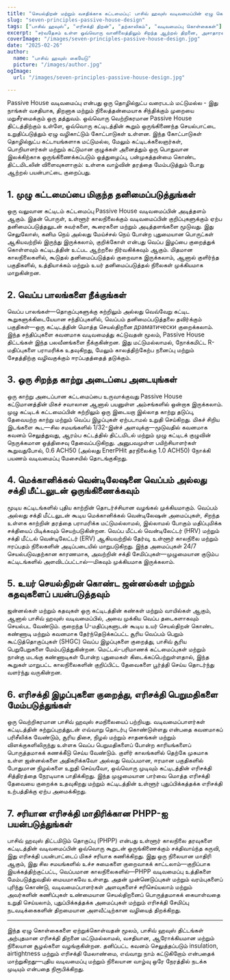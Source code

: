 ```yaml
---
title: "செயல்திறன் மற்றும் வசதிக்காக கட்டமைப்பு: பாசிவ் ஹவுஸ் வடிவமைப்பின் ஏழு கொள்கைகள்"
slug: "seven-principles-passive-house-design"
tags: ["பாசிவ் ஹவுஸ்", "எரிசக்தி திறன்", "தற்காலிகம்", "வடிவமைப்பு கொள்கைகள்"]
excerpt: "சர்வதேசம் உள்ள ஒவ்வொரு வானிலைத்திலும் சிறந்த ஆற்றல் திறனை, அசாதாரணமான உள்ளக காற்றின் தரத்தை மற்றும் நிலையான வசதியை உறுதி செய்யும் பாசிவ் ஹவுஸ் வடிவமைப்பின் ஏழு அடிப்படைக் கோட்பாடுகளை ஆராயுங்கள்."
coverImage: "/images/seven-principles-passive-house-design.jpg"
date: "2025-02-26"
author:
  name: "பாசிவ் ஹவுஸ் கையேடு"
  picture: "/images/author.jpg"
ogImage:
  url: "/images/seven-principles-passive-house-design.jpg"

---
```

Passive House வடிவமைப்பு என்பது ஒரு தொழில்நுட்ப வரைபடம் மட்டுமல்ல - இது நாங்கள் வசதியாக, திறனாக மற்றும் நிலைத்தன்மையாக சிந்திக்கும் முறையை மறுசீரமைக்கும் ஒரு தத்துவம். ஒவ்வொரு வெற்றிகரமான Passive House திட்டத்திற்கும் உள்ளே, ஒவ்வொரு கட்டிடத்தின் கூறும் ஒருங்கிணைந்த செயல்பாட்டை உறுதிப்படுத்தும் ஏழு வழிகாட்டும் கோட்பாடுகள் உள்ளன. இந்த கோட்பாடுகள் தொழில்நுட்ப கட்டாயங்களாக மட்டுமல்ல, மேலும் கட்டிடக்கலைஞர்கள், பொறியாளர்கள் மற்றும் கட்டுமான குழுக்கள் அனைத்தும் ஒரு பொதுவான இலக்கிற்காக ஒருங்கிணைக்கப்படும் ஒத்துழைப்பு, பன்முகத்தன்மை கொண்ட திட்டமிடலின் விளைவுகளாகும்: உள்ளக வாழ்வின் தரத்தை மேம்படுத்தும் போது ஆற்றல் பயன்பாட்டை குறைப்பது.

## 1. முழு கட்டமைப்பை மிகுந்த தனிமைப்படுத்துங்கள்

ஒரு வலுவான கட்டிடம் கட்டமைப்பு Passive House வடிவமைப்பின் அடித்தளம் ஆகும். இதன் பொருள், உள்ளூர் காலநிலைக்கும் வடிவமைப்பின் குறிப்புகளுக்கும் ஏற்ப தனிமைப்படுத்தலுடன் சுவர்களை, கூரைகளை மற்றும் அடித்தளங்களை மூடுவது. இது செலுலோஸ், கனிம நெய் அல்லது மேய்ச்சல் நெய் போன்ற புதுமையான பொருட்கள் ஆகியவற்றில் இருந்து இருக்கலாம், குறிக்கோள் என்பது வெப்ப இழப்பை குறைத்துக் கொள்ளவும் கட்டிடத்தின் உட்பட ஆற்றலை நிர்வகிக்கவும் ஆகும். மிதமான காலநிலைகளில், கூடுதல் தனிமைப்படுத்தல் குறைவாக இருக்கலாம், ஆனால் குளிர்ந்த பகுதிகளில், உத்தியாக்கம் மற்றும் உயர் தனிமைப்படுத்தல் நிலைகள் முக்கியமாக மாறுகின்றன.
## 2. வெப்ப பாலங்களை நீக்குங்கள்

வெப்ப பாலங்கள்—தொகுப்புகளுக்கு சுற்றிலும் அல்லது வெவ்வேறு கட்டிட கூறுகளுக்கிடையேயான சந்திப்புகளில், வெப்பம் தனிமைப்படுத்தலை தவிர்க்கும் பகுதிகள்—ஒரு கட்டிடத்தின் மொத்த செயல்திறனை драматически குறைக்கலாம். இந்த சந்திப்புகளை கவனமாக வடிவமைத்து கட்டுவதன் மூலம், Passive House திட்டங்கள் இந்த பலவீனங்களை நீக்குகின்றன. இது மட்டுமல்லாமல், நோக்கமிட்ட R-மதிப்புகளை பராமரிக்க உதவுகிறது, மேலும் காலத்திற்கேற்ப நனைப்பு மற்றும் சேதத்திற்கு வழிவகுக்கும் ஈரப்பதத்தைத் தடுக்கும்.

## 3. ஒரு சிறந்த காற்று அடைப்பை அடையுங்கள்

ஒரு காற்று அடைப்பான கட்டமைப்பை உருவாக்குவது Passive House கட்டுமானத்தின் மிகச் சவாலான ஆனால் பயனுள்ள அம்சங்களில் ஒன்றாக இருக்கலாம். முழு கட்டிடக் கட்டமைப்பின் சுற்றிலும் ஒரு இடையறா இல்லாத காற்று தடுப்பு, தேவையற்ற காற்று மற்றும் வெப்ப இழப்புகள் ஏற்படாமல் உறுதி செய்கிறது. மிகச் சிறிய இடங்களை கூட—சில சமயங்களில் 1/32-இன்ச் அளவுக்கு—மூடுவதில் கவனமாக கவனம் செலுத்துவது, ஆரம்ப கட்டத்தில் திட்டமிடல் மற்றும் முழு கட்டிடக் குழுவின் நெருக்கமான ஒத்திசைவு தேவைப்படுகிறது. அனுபவமுள்ள பயிற்சியாளர்கள் கூறுவதுபோல், 0.6 ACH50 (அல்லது EnerPHit தரநிலைக்கு 1.0 ACH50) நோக்கி பயணம் வடிவமைப்பு மேசையில் தொடங்குகிறது.
## 4. மெக்கானிக்கல் வென்டிலேஷனை வெப்பம் அல்லது சக்தி மீட்டலுடன் ஒருங்கிணைக்கவும்

மூடிய கட்டிடங்களில் புதிய காற்றின் தொடர்ச்சியான வழங்கல் முக்கியமாகும். வெப்பம் அல்லது சக்தி மீட்டலுடன் கூடிய மெக்கானிக்கல் வென்டிலேஷன் அமைப்புகள், சிறந்த உள்ளக காற்றின் தரத்தை பராமரிக்க மட்டுமல்லாமல், இல்லாமல் போகும் மதிப்புமிக்க சக்தியைப் பிடிக்கவும் செயற்படுகின்றன. வெப்ப மீட்டல் வென்டிலேட்டர் (HRV) மற்றும் சக்தி மீட்டல் வென்டிலேட்டர் (ERV) ஆகியவற்றில் தேர்வு, உள்ளூர் காலநிலை மற்றும் ஈரப்பதம் நிலைகளின் அடிப்படையில் மாறுபடுகிறது. இந்த அமைப்புகள் 24/7 செயல்படுவதற்கான காரணமாக, அவற்றின் சக்தி சேமிப்புகள்—முழுமையான குடும்ப கட்டிடங்களில் அளவிடப்பட்டால்—மிகவும் முக்கியமாக இருக்கலாம்.

## 5. உயர் செயல்திறன் கொண்ட ஜன்னல்கள் மற்றும் கதவுகளைப் பயன்படுத்தவும்

ஜன்னல்கள் மற்றும் கதவுகள் ஒரு கட்டிடத்தின் கண்கள் மற்றும் வாயில்கள் ஆகும், ஆனால் பாசிவ் ஹவுஸ் வடிவமைப்பில், அவை முக்கிய வெப்ப தடைகளாகவும் செயல்பட வேண்டும். குறைந்த U-மதிப்புகளுடன் கூடிய உயர் செயல்திறன் கொண்ட கண்ணாடி மற்றும் கவனமாக தேர்ந்தெடுக்கப்பட்ட சூரிய வெப்பம் பெறும் கூட்டுத்தொகுப்புகள் (SHGC) வெப்ப இழப்புகளை குறைத்து, பாசிவ் சூரிய பெறுபேறுகளை மேம்படுத்துகின்றன. மெட்டல்-பரிமாணக் கட்டமைப்புகள் மற்றும் நான்கு மடங்கு கண்ணாடிகள் போன்ற புதுமைகள் கிடைக்கப்பெற்றுள்ளதால், இந்த கூறுகள் மாறுபட்ட காலநிலைகளின் குறிப்பிட்ட தேவைகளை பூர்த்தி செய்ய தொடர்ந்து வளர்ந்து வருகின்றன.
## 6. எரிசக்தி இழப்புகளை குறைத்து, எரிசக்தி பெறுமதிகளை மேம்படுத்துங்கள்

ஒரு வெற்றிகரமான பாசிவ் ஹவுஸ் சமநிலையைப் பற்றியது. வடிவமைப்பாளர்கள் கட்டிடத்தின் சுற்றுப்புறத்துடன் எவ்வாறு தொடர்பு கொண்டுள்ளது என்பதை கவனமாகப் பரிசீலிக்க வேண்டும், சூரிய திசை, நிழல் மற்றும் சாதனங்கள் மற்றும் விளக்குகளிலிருந்து உள்ளக வெப்ப பெறுமதிகளைப் போன்ற காரியங்களைப் பொருத்தமாகக் கணக்கீடு செய்ய வேண்டும். குளிர் காலங்களில் தெற்கே முகமாக உள்ள ஜன்னல்களை அதிகரிக்கவோ அல்லது வெப்பமான, ஈரமான பகுதிகளில் போதுமான நிழல்களை உறுதி செய்யவோ, ஒவ்வொரு முடிவும் கட்டிடத்தின் எரிசக்தி சித்திரத்தை நேரடியாக பாதிக்கிறது. இந்த முழுமையான பார்வை மொத்த எரிசக்தி தேவையை குறைக்க உதவுகிறது மற்றும் கட்டிடத்தின் உள்ளூர் புதுப்பிக்கத்தக்க எரிசக்தி உற்பத்திக்கு ஏற்ப அமைக்கிறது.

## 7. சரியான எரிசக்தி மாதிரிக்கான PHPP-ஐ பயன்படுத்துங்கள்

பாசிவ் ஹவுஸ் திட்டமிடும் தொகுப்பு (PHPP) என்பது உள்ளூர் காலநிலை தரவுகளை கட்டிடத்தின் வடிவமைப்பின் ஒவ்வொரு கூறுடன் ஒருங்கிணைக்கும் சக்திவாய்ந்த கருவி, இது எரிசக்தி பயன்பாட்டைப் மிகச் சரியாக கணிக்கிறது. இது ஒரு நிலையான மாதிரி ஆகும், இது சில சமயங்களில் உச்ச சுமைகளை குறைவாகக் காட்டலாம்—குறிப்பாக இயக்கத்திற்குட்பட்ட, வெப்பமான காலநிலைகளில்—PHPP வடிவமைப்பு உத்திகளை மேம்படுத்துவதில் மையமாகவே உள்ளது. அதன் முன்னெடுப்புகள் மற்றும் வரம்புகளைப் புரிந்து கொண்டு, வடிவமைப்பாளர்கள் அளவுகளைச் சரிசெய்யலாம் மற்றும் அவர்களின் கணிப்புகள் உண்மையான செயல்திறனைப் பொருத்தமாகக் கையாள்வதை உறுதி செய்யலாம், புதுப்பிக்கத்தக்க அமைப்புகள் மற்றும் எரிசக்தி சேமிப்பு நடவடிக்கைகளின் திறமையான அளவீட்டிற்கான வழியைத் திறக்கிறது.

---

இந்த ஏழு கொள்கைகளை ஏற்றுக்கொள்வதன் மூலம், பாசிவ் ஹவுஸ் திட்டங்கள் அற்புதமான எரிசக்தி திறனை மட்டுமல்லாமல், வசதியான, ஆரோக்கியமான மற்றும் நிலையான சூழல்களை வழங்குகின்றன. தனிப்பட்ட கவனம் செலுத்தப்படும் insulation, airtightness மற்றும் எரிசக்தி மேலாண்மை, எவ்வாறு நாம் கட்டுகிறோம் என்பதைக் மாற்றுகிறது—புதிய வடிவமைப்பு மற்றும் நிலையான வாழ்வு ஒரே நேரத்தில் நடக்க முடியும் என்பதை நிரூபிக்கிறது.
